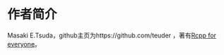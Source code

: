 # 作者简介 {#author .unnumbered}

Masaki E.Tsuda，github主页为https://github.com/teuder ，著有[Rcpp for everyone](https://teuder.github.io/rcpp4everyone_en/)。
